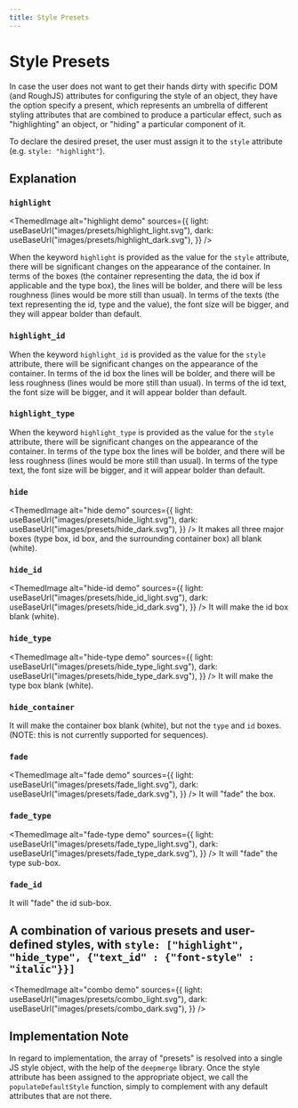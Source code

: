 ```yaml
---
title: Style Presets
---
```



# Style Presets

In case the user does not want to get their hands dirty with specific DOM (and RoughJS) attributes
for configuring the style of an object, they have the option specify a present, which represents
an umbrella of different styling attributes that are combined to produce a particular effect, such
as "highlighting" an object, or "hiding" a particular component of it.

To declare the desired preset, the user must assign it to the `style` attribute
(e.g. `style: "highlight"`).

## Explanation

### `highlight`

<ThemedImage
    alt="highlight demo"
    sources={{
        light: useBaseUrl("images/presets/highlight_light.svg"),
        dark: useBaseUrl("images/presets/highlight_dark.svg"),
    }}
/>

When the keyword `highlight` is provided as the value for the `style` attribute, there will be significant
changes on the appearance of the container. In terms of the boxes (the container representing the data, the id box
if applicable and the type box), the lines will be bolder, and there will be less roughness (lines would be more still
than usual). In terms of the texts (the text representing the id, type and the value), the font size will be bigger,
and they will appear bolder than default.

### `highlight_id`

When the keyword `highlight_id` is provided as the value for the `style` attribute, there will be significant
changes on the appearance of the container. In terms of the id box the lines will be bolder, and there will be
less roughness (lines would be more still than usual). In terms of the id text, the font size will be bigger, and it
will appear bolder than default.

### `highlight_type`

When the keyword `highlight_type` is provided as the value for the `style` attribute, there will be significant
changes on the appearance of the container. In terms of the type box the lines will be bolder, and there will be
less roughness (lines would be more still than usual). In terms of the type text, the font size will be bigger, and it
will appear bolder than default.

### `hide`

<ThemedImage
    alt="hide demo"
    sources={{
        light: useBaseUrl("images/presets/hide_light.svg"),
        dark: useBaseUrl("images/presets/hide_dark.svg"),
    }}
/>
It makes all three major boxes (type box, id box, and the surrounding container
box) all blank (white).

### `hide_id`

<ThemedImage
    alt="hide-id demo"
    sources={{
        light: useBaseUrl("images/presets/hide_id_light.svg"),
        dark: useBaseUrl("images/presets/hide_id_dark.svg"),
    }}
/>
It will make the id box blank (white).

### `hide_type`

<ThemedImage
    alt="hide-type demo"
    sources={{
        light: useBaseUrl("images/presets/hide_type_light.svg"),
        dark: useBaseUrl("images/presets/hide_type_dark.svg"),
    }}
/>
It will make the type box blank (white).

### `hide_container`

It will make the container box blank (white), but not the `type` and `id` boxes.
(NOTE: this is not currently supported for sequences).

### `fade`

<ThemedImage
    alt="fade demo"
    sources={{
        light: useBaseUrl("images/presets/fade_light.svg"),
        dark: useBaseUrl("images/presets/fade_dark.svg"),
    }}
/>
It will "fade" the box.

### `fade_type`

<ThemedImage
    alt="fade-type demo"
    sources={{
        light: useBaseUrl("images/presets/fade_type_light.svg"),
        dark: useBaseUrl("images/presets/fade_type_dark.svg"),
    }}
/>
It will "fade" the type sub-box.

### `fade_id`

It will "fade" the id sub-box.

## A combination of various presets and user-defined styles, with `style: ["highlight", "hide_type", {"text_id" : {"font-style" : "italic"}}]`

<ThemedImage
    alt="combo demo"
    sources={{
        light: useBaseUrl("images/presets/combo_light.svg"),
        dark: useBaseUrl("images/presets/combo_dark.svg"),
    }}
/>
## Implementation Note

In regard to implementation, the array of "presets" is resolved into a single JS style object, with the help of the
`deepmerge` library.
Once the style attribute has been assigned to the appropriate object, we call
the `populateDefaultStyle` function, simply to complement with any default attributes
that are not there.
